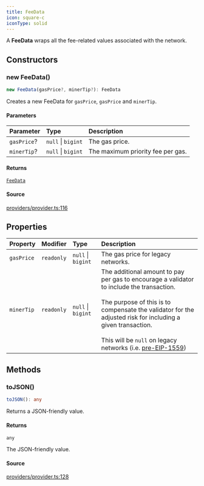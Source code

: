 ```yaml
---
title: FeeData
icon: square-c
iconType: solid
---
```


A **FeeData** wraps all the fee-related values associated with the network.

## Constructors

### new FeeData()

```ts
new FeeData(gasPrice?, minerTip?): FeeData
```

Creates a new FeeData for `gasPrice`, `gasPrice` and `minerTip`.

#### Parameters

| Parameter | Type | Description |
| :------ | :------ | :------ |
| `gasPrice`? | `null` \| `bigint` | The gas price. |
| `minerTip`? | `null` \| `bigint` | The maximum priority fee per gas. |

#### Returns

[`FeeData`](/sdk/content/classes/FeeData)

#### Source

[providers/provider.ts:116](https://github.com/dominant-strategies/quais.js/blob/34dd1c3fe474205b813976f3c7b5590c86d3fcd2/src/providers/provider.ts#L116)

## Properties

| Property | Modifier | Type | Description |
| :------ | :------ | :------ | :------ |
| `gasPrice` | `readonly` | `null` \| `bigint` | The gas price for legacy networks. |
| `minerTip` | `readonly` | `null` \| `bigint` | The additional amount to pay per gas to encourage a validator to include the transaction.<br /><br />The purpose of this is to compensate the validator for the adjusted risk for including a given transaction.<br /><br />This will be `null` on legacy networks (i.e. [pre-EIP-1559](https://eips.ethereum.org/EIPS/eip-1559)) |

## Methods

### toJSON()

```ts
toJSON(): any
```

Returns a JSON-friendly value.

#### Returns

`any`

The JSON-friendly value.

#### Source

[providers/provider.ts:128](https://github.com/dominant-strategies/quais.js/blob/34dd1c3fe474205b813976f3c7b5590c86d3fcd2/src/providers/provider.ts#L128)
